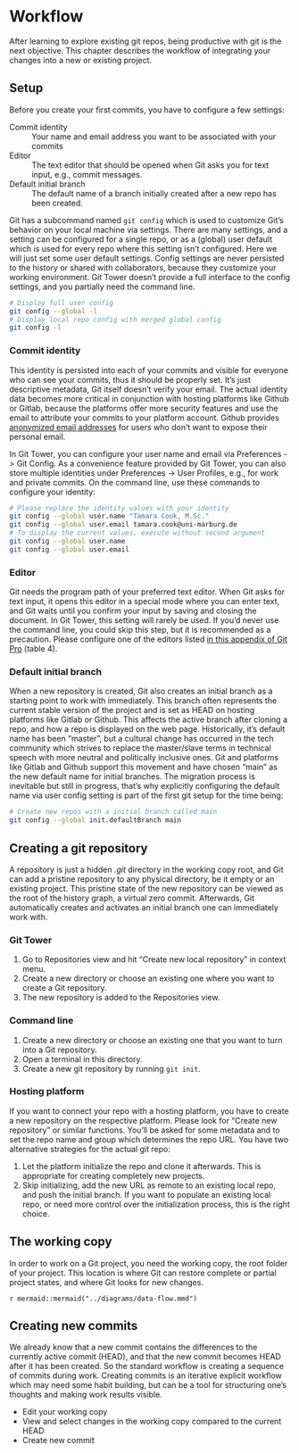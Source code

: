 # Workflow

After learning to explore existing git repos, being productive with git is the next objective.
This chapter describes the workflow of integrating your changes into a new or existing project.

## Setup

Before you create your first commits, you have to configure a few settings:

Commit identity
: Your name and email address you want to be associated with your commits

Editor
: The text editor that should be opened when Git asks you for text input, e.g., commit messages.

Default initial branch
: The default name of a branch initially created after a new repo has been created.

Git has a subcommand named `git config` which is used to customize Git's behavior on your local machine via settings.
There are many settings, and a setting can be configured for a single repo,
or as a (global) user default which is used for every repo where this setting isn't configured.
Here we will just set some user default settings.
Config settings are never persisted to the history or shared with collaborators, because they customize your working environment.
Git Tower doesn't provide a full interface to the config settings, and you partially need the command line.

```bash
# Display full user config
git config --global -l
# Display local repo config with merged global config
git config -l
```

### Commit identity

This identity is persisted into each of your commits and visible for everyone who can see your commits, thus it should be properly set.
It's just descriptive metadata, Git itself doesn't verify your email.
The actual identity data becomes more critical in conjunction with hosting platforms like Github or Gitlab,
because the platforms offer more security features and use the email to attribute your commits to your platform account.
Github provides [anonymized email addresses][github-commit-email] for users who don't want to expose their personal email.

In Git Tower, you can configure your user name and email via Preferences -> Git Config.
As a convenience feature provided by Git Tower, you can also store multiple identities under Preferences -> User Profiles, e.g., for work and private commits.
On the command line, use these commands to configure your identity:

```bash
# Please replace the identity values with your identity
git config --global user.name "Tamara Cook, M.Sc."
git config --global user.email tamara.cook@uni-marburg.de
# To display the current values, execute without second argument
git config --global user.name
git config --global user.email
```

### Editor

Git needs the program path of your preferred text editor.
When Git asks for text input, it opens this editor in a special mode where you can enter text,
and Git waits until you confirm your input by saving and closing the document.
In Git Tower, this setting will rarely be used.
If you'd never use the command line, you could skip this step, but it is recommended as a precaution.
Please configure one of the editors listed [in this appendix of Git Pro][editor-config] (table 4).

### Default initial branch

When a new repository is created, Git also creates an initial branch as a starting point to work with immediately.
This branch often represents the current stable version of the project and is set as HEAD on hosting platforms like Gitlab or Github.
This affects the active branch after cloning a repo, and how a repo is displayed on the web page.
Historically, it's default name has been “master”, but a cultural change has occurred in the tech community
which strives to replace the master/slave terms in technical speech with more neutral and politically inclusive ones.
Git and platforms like Gitlab and Github support this movement and have chosen “main” as the new default name for initial branches.
The migration process is inevitable but still in progress,
that's why explicitly configuring the default name via user config setting is part of the first git setup for the time being:

```bash
# Create new repos with a initial branch called main
git config --global init.defaultBranch main
```

## Creating a git repository

A repository is just a hidden _.git_ directory in the working copy root,
and Git can add a pristine repository to any physical directory, be it empty or an existing project.
This pristine state of the new repository can be viewed as the root of the history graph, a virtual zero commit.
Afterwards, Git automatically creates and activates an initial branch one can immediately work with.

### Git Tower

1. Go to Repositories view and hit “Create new local repository” in context menu.
2. Create a new directory or choose an existing one where you want to create a Git repository.
3. The new repository is added to the Repositories view.

### Command line

1. Create a new directory or choose an existing one that you want to turn into a Git repository.
2. Open a terminal in this directory.
3. Create a new git repository by running `git init`.

### Hosting platform

If you want to connect your repo with a hosting platform, you have to create a new repository on the respective platform.
Please look for “Create new repository” or similar functions.
You'll be asked for some metadata and to set the repo name and group which determines the repo URL.
You have two alternative strategies for the actual git repo:

1. Let the platform initialize the repo and clone it afterwards.
   This is appropriate for creating completely new projects.
2. Skip initializing, add the new URL as remote to an existing local repo, and push the initial branch.
   If you want to populate an existing local repo, or need more control over the initialization process, this is the right choice.

## The working copy

In order to work on a Git project, you need the working copy, the root folder of your project.
This location is where Git can restore complete or partial project states, and where Git looks for new changes.

`r mermaid::mermaid("../diagrams/data-flow.mmd")`

## Creating new commits

We already know that a new commit contains the differences to the currently active commit (HEAD), and that the new commit becomes HEAD after it has been created.
So the standard workflow is creating a sequence of commits during work.
Creating commits is an iterative explicit workflow which may need some habit building,
but can be a tool for structuring one's thoughts and making work results visible.

- Edit your working copy
- View and select changes in the working copy compared to the current HEAD
- Create new commit

[editor-config]: https://www.git-scm.com/book/en/v2/Appendix-C%3A-Git-Commands-Setup-and-Config#ch_core_editor
[github-commit-email]: https://docs.github.com/en/github/setting-up-and-managing-your-github-user-account/managing-email-preferences/setting-your-commit-email-address
